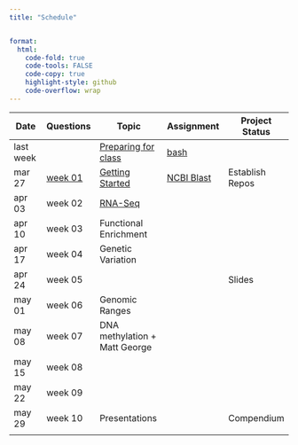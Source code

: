 ```yaml
---
title: "Schedule"


format:
  html:
    code-fold: true
    code-tools: FALSE
    code-copy: true
    highlight-style: github
    code-overflow: wrap
---
```


| Date      | Questions                      | Topic                                         | Assignment                             | Project Status  |
|------------|------------|--------------------|-----------------|------------|
| last week |                                | [Preparing for class](lectures/00-before.qmd) | [bash](assignments/00-bash.qmd)        |                 |
| mar 27    | [week 01](questions/week01.md) | [Getting Started](lectures/01-start-up.qmd)   | [NCBI Blast](assignments/01-blast.qmd) | Establish Repos |
| apr 03    | week 02                        | [RNA-Seq](lectures/rna-seq.qmd)               |                                        |                 |
| apr 10    | week 03                        | Functional Enrichment                         |                                        |                 |
| apr 17    | week 04                        | Genetic Variation                             |                                        |                 |
| apr 24    | week 05                        |                                               |                                        | Slides          |
| may 01    | week 06                        | Genomic Ranges                                |                                        |                 |
| may 08    | week 07                        | DNA methylation + Matt George                 |                                        |                 |
| may 15    | week 08                        |                                               |                                        |                 |
| may 22    | week 09                        |                                               |                                        |                 |
| may 29    | week 10                        | Presentations                                 |                                        | Compendium      |
|           |                                |                                               |                                        |                 |
